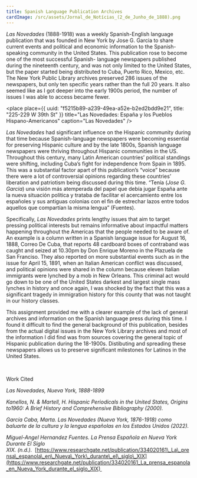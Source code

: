 ```yaml
---
title: Spanish Language Publication Archives
cardImage: /src/assets/Jornal_de_Notícias_(2_de_Junho_de_1888).png
---
```


*Las Novedades* (1888-1918) was a weekly Spanish-English language publication that was founded in New York by Jose G. Garcia to share current events and political and economic information to the Spanish- speaking community in the United States. This publication rose to become one of the most successful Spanish- language newspapers published during the nineteenth century, and was not only limited to the United States, but the paper started being distributed to Cuba, Puerto Rico, Mexico, etc. The New York Public Library archives preserved 286 issues of the newspapers, but only ten specific years rather than the full 20 years. It also seemed like as I got deeper into the early 1900s period, the number of issues I was able to access became fewer.  

<place
  place={{
    uuid: "f5215b89-a239-49ea-a52e-b2ed2bdd9e21",
    title: "225-229 W 39th St"
  }}
  title="Las Novedades: España y los Pueblos Hispano-Americanos"
  caption="Las Novedades"
/>

*Las Novedades* had significant influence on the Hispanic community during that time because Spanish-language newspapers were becoming essential for preserving Hispanic culture and by the late 1800s, Spanish language newspapers were thriving throughout Hispanic communities in the US. Throughout this century, many Latin American countries’ political standings were shifting, including Cuba’s fight for independence from Spain in 1895. This was a substantial factor apart of this publication’s “voice” because there were a lot of controversial opinions regarding these countries’ liberation and patriotism being discussed during this time. “Tenía (*Jose G. Garcia*) una visión más atemperada del papel que debía jugar España ante la nueva situación política y trataba de facilitar el acercamiento entre los españoles y sus antiguas colonias con el fin de estrechar lazos entre todos aquellos que compartían la misma lengua” (Fuentes). 

Specifically, *Las Novedades* prints lengthy issues that aim to target pressing political interests but remains informative about impactful matters happening throughout the Americas that the people needed to be aware of. An example is a column written in a Spanish language issue for August 16, 1888, Correo De Cuba, that reports 48 cardboard boxes of contraband was caught and seized at 10.30pm by Don Enrique Moreno in the Plazuela de San Franciso. They also reported on more substantial events such as in the issue for April 15, 1891, when an Italian American conflict was discussed, and political opinions were shared in the column because eleven Italian immigrants were lynched by a mob in New Orleans. This criminal act would go down to be one of the United States darkest and largest single mass lynches in history and once again, I was shocked by the fact that this was a significant tragedy in immigration history for this county that was not taught in our history classes.  

This assignment provided me with a clearer example of the lack of general archives and information on the Spanish language press during this time. I found it difficult to find the general background of this publication, besides from the actual digital issues in the New York Library archives and most of the information I did find was from sources covering the general topic of Hispanic publication during the 18-1900s. Distibuting and spreading these newspapers allows us to preserve significant milestones for Latinos in the United States.  

  

Work Cited        

*Las Novedades, Nueva York, 1888-1899*

*Kanellos, N. & Martell, H. Hispanic Periodicals in the United States, Origins to1960: A Brief History and Comprehensive Bibliography (2000).*

*García Caba, Marta. Las Novedades (Nueva York, 1876-1918) como baluarte de la cultura y la lengua españolas en los Estados Unidos (2022).*

*Miguel-Angel Hernandez Fuentes. La Prensa Española en Nueva York Durante El Siglo XIX. (n.d.).*  [https://www.researchgate.net/publication/334020161\_La\_prensa\_espanola\_en\_Nueva\_York\_durante\_el\_siglo\_XIX](https://www.researchgate.net/publication/334020161_La_prensa_espanola_en_Nueva_York_durante_el_siglo_XIX) 
